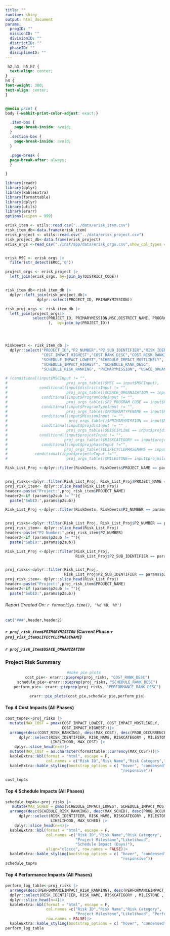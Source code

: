 ```yaml
---
title: ""
runtime: shiny
output: html_document
params:
  progID: ""
  missionID: ""
  divisionID: ""
  districtID: ""
  phaseID: ""
  disciplineID: ""
---
```

```css
 h2,h3, h5,h7 {
  text-align: center;
}
h4 {
font-weight: 300;
text-align: center;
}


@media print {
body {-webkit-print-color-adjust: exact;}

  .item-box {
    page-break-inside: avoid;
  }
  .section-box {
    page-break-inside: avoid;
  }

  .page-break {
  page-break-after: always;
  }

}
```

```r
library(readr)
library(dplyr) 
library(kableExtra) 
library(formattable)
library(dplyr)
library(utils)
library(erarr)
options(scipen = 999)

erisk_item <- utils::read.csv("../data/erisk_item.csv")
risk_item_db<-data.frame(erisk_item)
erisk_project <- utils::read.csv("../data/erisk_project.csv")
risk_project_db<-data.frame(erisk_project)
erisk_orgs <-read_csv("./inst/app/data/erisk_orgs.csv",show_col_types = FALSE)


erisk_MSC <- erisk_orgs |>
  filter(str_detect(EROC,'0'))

project_orgs <- erisk_project |>
  left_join(erisk_orgs, by=join_by(DISTRICT_CODE))


risk_item_db<-risk_item_db |>
  dplyr::left_join(risk_project_db|>
              dplyr::select(PROJECT_ID, PRIMARYMISSION))

risk_proj_orgs <- risk_item_db |>
  left_join(project_orgs|>
            select(PROJECT_ID, PRIMARYMISSION,MSC,DISTRICT_NAME, PROGRAMTYPENAME
                   ),  by=join_by(PROJECT_ID))




RiskDeets <- risk_item_db |>
  dplyr::select("PROJECT_ID","P2_NUMBER","P2_SUB_IDENTIFIER","RISK_IDENTIFIER", "PROJECT_NAME","RISK_NAME","RISKCATEGORY","RISK_STATEMENT" ,"LIFECYCLEPHASENAME","MILESTONE","LIKELIHOOD","DISCIPLINE","PROB_OCCURRENCE", "PERFORMANCEIMPACT","PERFORMANCEIMPACT_IMPCT", "PERFORMANCE_RANK_DESC", "PERFORMANCEIMPACT_RISK_RANKING","COST_IMPACT_LOWEST","COST_IMPACT_MOSTLIKELY",
                "COST_IMPACT_HIGHEST","COST_RANK_DESC","COST_RISK_RANKING",
                "SCHEDULE_IMPACT_LOWEST","SCHEDULE_IMPACT_MOSTLIKELY",
                "SCHEDULE_IMPACT_HIGHEST", "SCHEDULE_RANK_DESC", 
                "SCHEDULE_RISK_RANKING", "PRIMARYMISSION", "USACE_ORGANIZATION")

```

```r
# (conditional(input$MSCInput != "",
#                          proj_orgs_table()$MSC == input$MSCInput),
#              conditional(input$districtsInput != "",
#                          proj_orgs_table()$USACE_ORGANIZATION == input$districtsInput),
#               conditional(input$ProgramCodeInput != "",
#                          proj_orgs_table()$P2_PROGRAM_CODE == input$ProgramCodeInput),
#               conditional(input$ProgramTypeInput != "",
#                          proj_orgs_table()$PROGRAMTYPENAME == input$ProgramTypeInput),
#               conditional(input$MissionInput != "",
#                           proj_orgs_table()$PRIMARYMISSION == input$MissionInput),
#               conditional(input$projdisInput != "" ,
#                          proj_orgs_table()$DISCIPLINE == input$projdisInput),
#              conditional(input$projcatInput != "",
#                         proj_orgs_table()$RISKCATEGORY == input$projcatInput),
#               conditional(input$projphaseInput !="",
#                         proj_orgs_table()$LIFECYCLEPHASENAME == input$projphaseInput),
#            conditional(input$projmileInput !="",
#                          proj_orgs_table()$MILESTONE== input$projmileInput)
```


```r
Risk_List_Proj <-dplyr::filter(RiskDeets, RiskDeets$PROJECT_NAME == params$projID)


proj_risks<-dplyr::filter(Risk_List_Proj, Risk_List_Proj$PROJECT_NAME == params$projID)
proj_risk_item<- dplyr::slice_head(Risk_List_Proj)
header<-paste("Project:",proj_risk_item$PROJECT_NAME)
header2<-if (params$p2sub != ""){
  paste("SubID:",params$p2sub)}
```

```r
Risk_List_Proj <-dplyr::filter(RiskDeets, RiskDeets$P2_NUMBER == params$p2ID)


proj_risks<-dplyr::filter(Risk_List_Proj, Risk_List_Proj$P2_NUMBER == params$p2ID)
proj_risk_item<- dplyr::slice_head(Risk_List_Proj)
header<-paste("P2 Number:",proj_risk_item$P2_NUMBER)
header2<-if (params$p2sub != ""){
  paste("SubID:",params$p2sub)}


```

```r
Risk_List_Proj <-dplyr::filter(Risk_List_Proj, 
                               Risk_List_Proj$P2_SUB_IDENTIFIER == params$p2sub)


proj_risks<-dplyr::filter(Risk_List_Proj, 
                          Risk_List_Proj$P2_SUB_IDENTIFIER == params$p2sub)
proj_risk_item<- dplyr::slice_head(Risk_List_Proj)
header<-paste("Project:",proj_risk_item$PROJECT_NAME)
header2<-if (params$p2sub != ""){
  paste("SubID:",params$p2sub)}

```

###### Report Created On: `r format(Sys.time(), '%d %B, %Y')`
```r

cat("###",header,header2)

```

##### `r proj_risk_item$PRIMARYMISSION` (Current Phase:`r proj_risk_item$LIFECYCLEPHASENAME`)
##### `r proj_risk_item$USACE_ORGANIZATION`
### Project Risk Summary 
<center>
```r
#make pie plots 
  cost_pie<- erarr::pieprep(proj_risks, "COST_RANK_DESC")
  schedule_pie<-erarr::pieprep(proj_risks, "SCHEDULE_RANK_DESC")
  perform_pie<- erarr::pieprep(proj_risks, "PERFORMANCE_RANK_DESC")

  erarr::pie_plots(cost_pie,schedule_pie,perform_pie)


```
</center>
#### Top 4 Cost Impacts (All Phases)
``` r
cost_top4s<-proj_risks |>
  mutate(MAX_COST = pmax(COST_IMPACT_LOWEST, COST_IMPACT_MOSTLIKELY, 
                         COST_IMPACT_HIGHEST))|>
  arrange(desc(COST_RISK_RANKING), desc(MAX_COST), desc(PROB_OCCURRENCE))|>
      dplyr::select(RISK_IDENTIFIER, RISK_NAME, RISKCATEGORY , MILESTONE , 
                    LIKELIHOOD, MAX_COST) |>
    dplyr::slice_head(n=4)|>
  mutate(MAX_COST = as.character(formattable::currency(MAX_COST)))|>
  kableExtra::kbl(format = "html", escape = F, 
                  col.names = c("Risk ID","Risk Name","Risk Category","Project Milestone","Likelihood", "Cost Impact"), align="clcccc", row.names = FALSE)|>
  kableExtra::kable_styling(bootstrap_options = c( "hover", "condensed", 
                                                   "responsive"))

cost_top4s
```

#### Top 4 Schedule Impacts (All Phases)
``` r
schedule_top4s<-proj_risks |>
   mutate(MAX_SCHED = pmax(SCHEDULE_IMPACT_LOWEST, SCHEDULE_IMPACT_MOSTLIKELY, SCHEDULE_IMPACT_HIGHEST))|>
  arrange(desc(SCHEDULE_RISK_RANKING), desc(MAX_SCHED), desc(PROB_OCCURRENCE))|>
      dplyr::select(RISK_IDENTIFIER, RISK_NAME, RISKCATEGORY , MILESTONE , 
                    LIKELIHOOD, MAX_SCHED) |>
    dplyr::slice_head(n=4)|>
  kableExtra::kbl(format = "html", escape = F, 
                  col.names =c("Risk ID","Risk Name","Risk Category",
                               "Project Milestone","Likelihood", 
                               "Schedule Impact (Days)"), 
                  align="clcccc", row.names = FALSE)|>
  kableExtra::kable_styling(bootstrap_options = c( "hover", "condensed", 
                                                   "responsive"))
schedule_top4s
```



#### Top 4 Performance Impacts (All Phases)
``` r
perform_log_table<-proj_risks |>
  arrange(desc(PERFORMANCEIMPACT_RISK_RANKING), desc(PERFORMANCEIMPACT_IMPCT), desc(PROB_OCCURRENCE))|>
  dplyr::select(RISK_IDENTIFIER, RISK_NAME, RISKCATEGORY , MILESTONE , LIKELIHOOD, PERFORMANCE_RANK_DESC) |>
  dplyr::slice_head(n=4)|>
  kableExtra::kbl(format = "html", escape = F, 
                  col.names =c("Risk ID","Risk Name","Risk Category",
                               "Project Milestone","Likelihood", "Performance Impact"), align="clcccc", 
                  row.names = FALSE)|>
  kableExtra::kable_styling(bootstrap_options = c( "hover", "condensed", "responsive"))
perform_log_table
```
